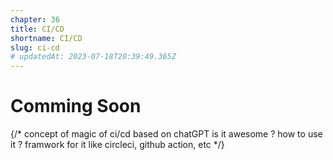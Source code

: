 ```yaml
---
chapter: 36
title: CI/CD
shortname: CI/CD
slug: ci-cd
# updatedAt: 2023-07-18T20:39:49.365Z
---
```


# Comming Soon

{/* 
    concept of magic of ci/cd based on chatGPT
    is it awesome ?
    how to use it ?
    framwork for it like circleci, github action, etc
*/}